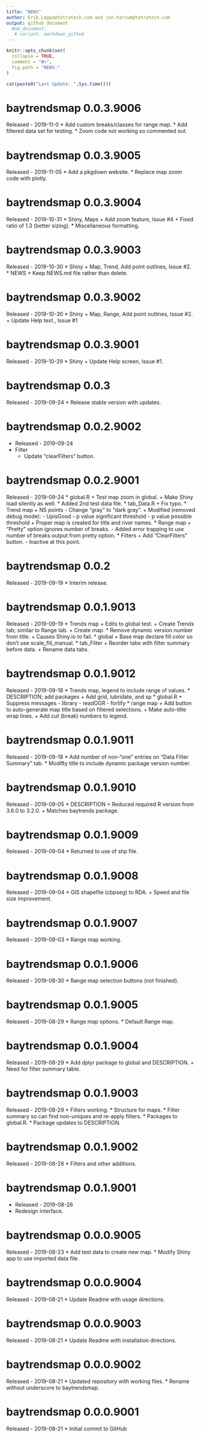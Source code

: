 ```yaml
---
title: "NEWS"
author: Erik.Leppo@tetratech.com and jon.harcum@tetratech.com
output: github_document
  #md_document:
   # variant: markdown_github
---
```


<!-- NEWS.md is generated from NEWS.Rmd. Please edit that file -->

```r
knitr::opts_chunk$set(
  collapse = TRUE,
  comment = "#>",
  fig.path = "NEWS-"
)
```

```r
cat(paste0("Last Update: ",Sys.time()))
```
baytrendsmap 0.0.3.9006
===========
Released - 2019-11-0
* Add custom breaks/classes for range map.
* Add filtered data set for testing.
* Zoom code not working so commented out.

baytrendsmap 0.0.3.9005
===========
Released - 2019-11-05
* Add a pkgdown website.
* Replace map zoom code with plotly.

baytrendsmap 0.0.3.9004
===========
Released - 2019-10-31
* Shiny, Maps
    + Add zoom feature, Issue #4
    + Fixed ratio of 1.3 (better sizing).
* Miscellaneous formatting.
    
baytrendsmap 0.0.3.9003
===========
Released - 2019-10-30
* Shiny
    + Map, Trend, Add point outlines, Issue #2.
* NEWS
    + Keep NEWS.md file rather than delete.
    
baytrendsmap 0.0.3.9002
===========
Released - 2019-10-30
* Shiny
    + Map, Range, Add point outlines, Issue #2.
    + Update Help text., Issue #1
    
baytrendsmap 0.0.3.9001
===========
Released - 2019-10-29
* Shiny
    + Update Help screen, Issue #1.

baytrendsmap 0.0.3
===========
Released - 2019-09-24
* Release stable version with updates.

baytrendsmap 0.0.2.9002
===========
* Released - 2019-09-24
* Filter
    + Update "clearFilters" button.

baytrendsmap 0.0.2.9001
===========
Released - 2019-09-24
* global.R
    + Test map zoom in global.
    + Make Shiny load silently as well.
* Added 2nd test data file.
* tab_Data.R
    + Fix typo.
* Trend map
    + NS points
        - Change "gray" to "dark gray".
    + Modified (removed debug mode):
        - UpisGood
        - p value significant threshold
        - p value possible threshold
    + Proper map is created for title and river names.
* Range map
    + "Pretty" option ignores number of breaks.
        - Added error trapping to use number of breaks output from pretty option.
* Filters
    + Add "ClearFilters" button.
        - Inactive at this point.

baytrendsmap 0.0.2
===========
Released - 2019-09-19
* Interim release.

baytrendsmap 0.0.1.9013
===========
Released - 2019-09-19
* Trends map
    + Edits to global test.
    + Create Trends tab; similar to Range tab.
    + Create map. 
* Remove dynamic version number from title.
    + Causes Shiny.io to fail.
* global
    + Base map declare fill color so don't use scale_fill_manual.
* tab_Filter
    + Reorder tabs with filter summary before data.
    + Rename data tabs.

baytrendsmap 0.0.1.9012
===========
Released - 2019-09-18
* Trends map, legend to include range of values.
* DESCRIPTION; add packages
    + Add grid, lubridate, and sp
* global.R
    + Suppress messages
        - library
        - readOGR
        - fortify
* range map
    + Add button to auto-generate map title based on filtered selections.
    + Make auto-title wrap lines.
    + Add cut (break) numbers to legend.

baytrendsmap 0.0.1.9011
===========
Released - 2019-09-18
* Add number of non-"one" entries on "Data Filter Summary" tab.
* Modifty title to include dynamic package version number.

baytrendsmap 0.0.1.9010
===========
Released - 2019-09-05
* DESCRIPTION
    + Reduced required R version from 3.6.0 to 3.2.0.
    + Matches baytrends package.

baytrendsmap 0.0.1.9009
===========
Released - 2019-09-04
* Returned to use of shp file.

baytrendsmap 0.0.1.9008
===========
Released - 2019-09-04
* GIS shapefile (cbpseg) to RDA.
    + Speed and file size improvement.

baytrendsmap 0.0.1.9007
===========
Released - 2019-09-03
* Range map working.

baytrendsmap 0.0.1.9006
===========
Released - 2019-08-30
* Range map selection buttons (not finished).

baytrendsmap 0.0.1.9005
===========
Released - 2019-08-29
* Range map options.
* Default Range map.

baytrendsmap 0.0.1.9004
===========
Released - 2019-08-29
* Add dplyr package to global and DESCRIPTION.
    + Need for filter summary table.

baytrendsmap 0.0.1.9003
===========
Released - 2019-08-29
* Filters working.
* Structure for maps.
* Filter summary so can find non-uniques and re-apply filters.
* Packages to global.R.
* Package updates to DESCRIPTION.

baytrendsmap 0.0.1.9002
===========
Released - 2019-08-28
* Filters and other additions.

baytrendsmap 0.0.1.9001
===========
* Released - 2019-08-26
* Redesign interface.

baytrendsmap 0.0.0.9005
===========
Released - 2019-08-23
* Add test data to create new map.
* Modify Shiny app to use imported data file.

baytrendsmap 0.0.0.9004
===========
Released - 2019-08-21
* Update Readme with usage directions.

baytrendsmap 0.0.0.9003
===========
Released - 2019-08-21
* Update Readme with installation directions.

baytrendsmap 0.0.0.9002
===========
Released - 2019-08-21
* Updated repository with working files.
* Rename without underscore to baytrendsmap.

baytrendsmap 0.0.0.9001
===========
Released - 2019-08-21
* Initial commit to GitHub
